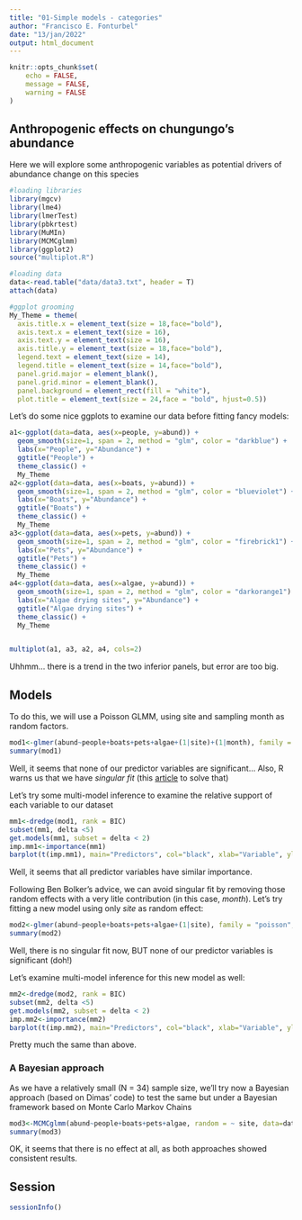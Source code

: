 ```yaml
---
title: "01-Simple models - categories"
author: "Francisco E. Fonturbel"
date: "13/jan/2022"
output: html_document
---
```


```r
knitr::opts_chunk$set(
	echo = FALSE,
	message = FALSE,
	warning = FALSE
)
```

## Anthropogenic effects on chungungo's abundance

Here we will explore some anthropogenic variables as potential drivers of abundance change on this species

```r
#loading libraries
library(mgcv)
library(lme4)
library(lmerTest)
library(pbkrtest)
library(MuMIn)
library(MCMCglmm)
library(ggplot2)
source("multiplot.R")

#loading data
data<-read.table("data/data3.txt", header = T)
attach(data)

#ggplot grooming
My_Theme = theme(
  axis.title.x = element_text(size = 18,face="bold"),
  axis.text.x = element_text(size = 16),
  axis.text.y = element_text(size = 16),
  axis.title.y = element_text(size = 18,face="bold"),
  legend.text = element_text(size = 14),
  legend.title = element_text(size = 14,face="bold"),
  panel.grid.major = element_blank(),
  panel.grid.minor = element_blank(),
  panel.background = element_rect(fill = "white"),
  plot.title = element_text(size = 24,face = "bold", hjust=0.5))
```

Let's do some nice ggplots to examine our data before fitting fancy models:

```r
a1<-ggplot(data=data, aes(x=people, y=abund)) +
  geom_smooth(size=1, span = 2, method = "glm", color = "darkblue") +
  labs(x="People", y="Abundance") +
  ggtitle("People") +
  theme_classic() +
  My_Theme
a2<-ggplot(data=data, aes(x=boats, y=abund)) +
  geom_smooth(size=1, span = 2, method = "glm", color = "blueviolet") +
  labs(x="Boats", y="Abundance") +
  ggtitle("Boats") +
  theme_classic() +
  My_Theme
a3<-ggplot(data=data, aes(x=pets, y=abund)) +
  geom_smooth(size=1, span = 2, method = "glm", color = "firebrick1") +
  labs(x="Pets", y="Abundance") +
  ggtitle("Pets") +
  theme_classic() +
  My_Theme
a4<-ggplot(data=data, aes(x=algae, y=abund)) +
  geom_smooth(size=1, span = 2, method = "glm", color = "darkorange1") +
  labs(x="Algae drying sites", y="Abundance") +
  ggtitle("Algae drying sites") +
  theme_classic() +
  My_Theme


multiplot(a1, a3, a2, a4, cols=2)
```

Uhhmm... there is a trend in the two inferior panels, but error are too big.

## Models

To do this, we will use a Poisson GLMM, using site and sampling month as random factors.

```r
mod1<-glmer(abund~people+boats+pets+algae+(1|site)+(1|month), family = "poisson", na.action = "na.fail")
summary(mod1)
```

Well, it seems that none of our predictor variables are significant... Also, R warns us that we have _singular fit_ (this [article](https://bbolker.github.io/mixedmodels-misc/glmmFAQ.html#singular-models-random-effect-variances-estimated-as-zero-or-correlations-estimated-as---1) to solve that)

Let's try some multi-model inference to examine the relative support of each variable to our dataset

```r
mm1<-dredge(mod1, rank = BIC)
subset(mm1, delta <5)
get.models(mm1, subset = delta < 2)
imp.mm1<-importance(mm1)
barplot(t(imp.mm1), main="Predictors", col="black", xlab="Variable", ylab="Relative support")
```

Well, it seems that all predictor variables have similar importance.

Following Ben Bolker's advice, we can avoid singular fit by removing those random effects with a very litle contribution (in this case, _month_). Let's try fitting a new model using only _site_ as random effect:

```r
mod2<-glmer(abund~people+boats+pets+algae+(1|site), family = "poisson", na.action = "na.fail")
summary(mod2)
```

Well, there is no singular fit now, BUT none of our predictor variables is significant (doh!)

Let's examine multi-model inference for this new model as well:

```r
mm2<-dredge(mod2, rank = BIC)
subset(mm2, delta <5)
get.models(mm2, subset = delta < 2)
imp.mm2<-importance(mm2)
barplot(t(imp.mm2), main="Predictors", col="black", xlab="Variable", ylab="Relative support")
```

Pretty much the same than above.

### A Bayesian approach

As we have a relatively small (N = 34) sample size, we'll try now a Bayesian approach (based on Dimas' code) to test the same but under a Bayesian framework based on Monte Carlo Markov Chains

```r
mod3<-MCMCglmm(abund~people+boats+pets+algae, random = ~ site, data=data, verbose = FALSE)
summary(mod3)
```

OK, it seems that there is no effect at all, as both approaches showed consistent results.

## Session

```r
sessionInfo()
```